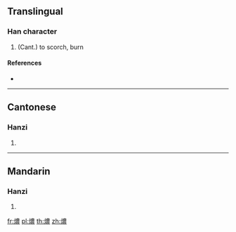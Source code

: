 ==Translingual==

===Han character===
{{Han char|rn=86|rad=火|as=13|sn=17|four=|canj=FTWV}}

# (Cant.) to scorch, burn

====References====
* {{Han ref|kx=0685.201|hdz=32240.181|uh=71F6|ud=29174}}

----

==Cantonese==

===Hanzi===
{{yue-hanzi|jyut=|y=nung1}}

# {{defn|lang=yue|sort=火13}}

----

==Mandarin==

===Hanzi===
{{cmn-hanzi|pin=|wg=}}

# {{defn|lang=cmn|sort=火13}}

[[fr:燶]]
[[pl:燶]]
[[th:燶]]
[[zh:燶]]